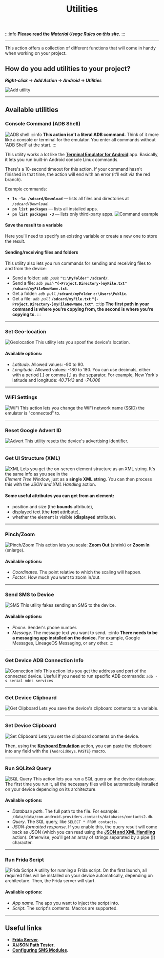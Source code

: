 ﻿---
sidebar_position: 3
title: Utilities
description: Overview of the Utilities Action
---

:::info **Please read the [*Material Usage Rules on this site*](../../Disclaimer).**
:::

_______________________________________________
This action offers a collection of different functions that will come in handy when working on your project.

## How do you add utilities to your project?
***Right-click → Add Action → Android → Utilities***

![Add utility](../assets/Utilities/Utilities_pic1.png)
_______________________________________________
## Available utilities
### Console Command (ADB Shell)
![ADB shell](../assets/Utilities/Utilities_pic2.png)
:::info **This action isn't a literal ADB command.**
Think of it more like a console or terminal for the emulator. You enter all commands without 'ADB Shell' at the start.
:::

This utility works a lot like the [**Terminal Emulator for Android**](https://apkpure.com/terminal-emulator-for-android/jackpal.androidterm) app. Basically, it lets you run built-in Android console Linux commands.

There's a 10-second timeout for this action. If your command hasn't finished in that time, the action will end with an error (it'll exit via the red branch).

Example commands:
- **`ls -la /sdcard/Download`** — lists all files and directories at *`/sdcard/Download`*.
- **`pm list packages`** — lists all installed apps.
- **`pm list packages -3`** — lists only third-party apps.
![Command example](../assets/Utilities/Utilities_pic3.png)
#### Save the result to a variable
Here you'll need to specify an existing variable or create a new one to store the result.

#### Sending/receiving files and folders
This utility also lets you run commands for sending and receiving files to and from the device:
- Send a folder: *`adb push`* **`"c:\MyFolder"`** **`/sdcard/`**.
- Send a file: *`adb push`* **`"{-Project.Directory-}myFile.txt"`** **`/sdcard/myFileNewName.txt`**.
- Get a folder: *`adb pull`* **`/sdcard/myFolder`** **`c:\Users\Public`**.
- Get a file: *`adb pull`* **`/sdcard/myFile.txt`** **`"{-Project.Directory-}myFileNewName.txt"`**.
:::tip **The first path in your command is where you're copying from, the second is where you're copying to.**
:::
_______________________________________________
### Set Geo-location
![Geolocation](../assets/Utilities/Utilities_pic4.png)
This utility lets you spoof the device's location.

#### Available options:
- *Latitude*. Allowed values: -90 to 90.
- *Longitude*. Allowed values: -180 to 180.
You can use decimals, either with a period [**.**] or comma [**,**] as the separator.
For example, New York's latitude and longitude: *40.7143* and *-74.006*
_______________________________________________
### WiFi Settings
![WiFi](../assets/Utilities/Utilities_pic5.png)
This action lets you change the WiFi network name (SSID) the emulator is "connected" to.
_______________________________________________
### Reset Google Advert ID
![Advert](../assets/Utilities/Utilities_pic6.png)
This utility resets the device's advertising identifier.
_______________________________________________
### Get UI Structure (XML)
![XML](../assets/Utilities/Utilities_pic7.png)
Lets you get the on-screen element structure as an XML string. It's the same info as you see in the  
*Element Tree Window*, just as a **single XML string**. You can then process this with the *JSON and XML Handling* action.

#### Some useful attributes you can get from an element:
- position and size (the **bounds** attribute),
- displayed text (the **text** attribute),
- whether the element is visible (**displayed** attribute).
_______________________________________________
### Pinch/Zoom
![Pinch/Zoom](../assets/Utilities/Utilities_pic8.png)
This action lets you scale: **Zoom Out** (shrink) or **Zoom In** (enlarge).

#### Available options:
- *Coordinates*. The point relative to which the scaling will happen.
- *Factor*. How much you want to zoom in/out.
_______________________________________________
### Send SMS to Device
![SMS](../assets/Utilities/Utilities_pic9.png)
This utility fakes sending an SMS to the device.

#### Available options:
- *Phone*. Sender's phone number.
- *Message*. The message text you want to send.
:::info **There needs to be a messaging app installed on the device.**
For example, Google Messages, LineageOS Messaging, or any other.
:::
_______________________________________________
### Get Device ADB Connection Info
![Connection Info](../assets/Utilities/Utilities_pic10.png)
This action lets you get the address and port of the connected device. Useful if you need to run specific ADB commands: `adb -s serial mdns services`
_______________________________________________
### Get Device Clipboard
![Get Clipboard](../assets/Utilities/Utilities_pic11.png)
Lets you save the device's clipboard contents to a variable.
_______________________________________________
### Set Device Clipboard
![Set Clipboard](../assets/Utilities/Utilities_pic12.png)
Lets you set the clipboard contents on the device.

Then, using the [**Keyboard Emulation**](./Keyboard) action, you can paste the clipboard into any field with the `{AndroidKeys.PASTE}` macro.
_______________________________________________
### Run SQLite3 Query
![SQL Query](../assets/Utilities/Utilities_pic13.png)
This action lets you run a SQL query on the device database. The first time you run it, all the necessary files will be automatically installed on your device depending on its architecture.

#### Available options:
- *Database path*. The full path to the file. For example: `/data/data/com.android.providers.contacts/databases/contacts2.db`.
- *Query*. The SQL query, like `SELECT * FROM contacts`.
- *JSON-formatted response*. If you enable this, the query result will come back as JSON (which you can read using the [**JSON and XML Handling**](../../Data/JSON_XML) action). Otherwise, you'll get an array of strings separated by a pipe (**|**) character.
_______________________________________________
### Run Frida Script
![Frida Script](../assets/Utilities/Utilities_pic14.png)
A utility for running a Frida script. On the first launch, all required files will be installed on your device automatically, depending on architecture. Then, the Frida server will start.

#### Available options:
- *App name*. The app you want to inject the script into.
- *Script*. The script's contents. Macros are supported.
_______________________________________________
## Useful links
- [**Frida Server**](../../Tools/Frida).
- [**X/JSON Path Tester**](../../Tools/JSON_Tester).
- [**Configuring SMS Modules**](../../Settings/SMS).